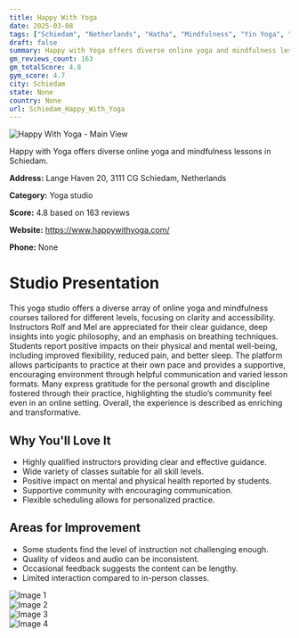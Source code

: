 ```yaml
---
title: Happy With Yoga
date: 2025-03-08
tags: ["Schiedam", "Netherlands", "Hatha", "Mindfulness", "Yin Yoga", "online learning", "community support", "Schiedam"]  
draft: false
summary: Happy with Yoga offers diverse online yoga and mindfulness lessons in Schiedam.
gm_reviews_count: 163
gm_totalScore: 4.8
gym_score: 4.7
city: Schiedam
state: None
country: None
url: Schiedam_Happy_With_Yoga
---
```


<div className="aspect-[16/9] relative my-8">
  <img 
    src="https://lh5.googleusercontent.com/p/AF1QipPrgxyDe2URirHyHfPMsl2xuOXCFeeSt1lcT3L8=w1920-h1080-k-no"
    alt="Happy With Yoga - Main View"
    className="object-cover absolute inset-0 w-full h-full rounded-lg"
  />
</div>

Happy with Yoga offers diverse online yoga and mindfulness lessons in Schiedam.

**Address:** Lange Haven 20, 3111 CG Schiedam, Netherlands

**Category:** Yoga studio

**Score:** 4.8 based on 163 reviews

**Website:** https://www.happywithyoga.com/

**Phone:** None

# Studio Presentation

This yoga studio offers a diverse array of online yoga and mindfulness courses tailored for different levels, focusing on clarity and accessibility. Instructors Rolf and Mel are appreciated for their clear guidance, deep insights into yogic philosophy, and an emphasis on breathing techniques. Students report positive impacts on their physical and mental well-being, including improved flexibility, reduced pain, and better sleep. The platform allows participants to practice at their own pace and provides a supportive, encouraging environment through helpful communication and varied lesson formats.
Many express gratitude for the personal growth and discipline fostered through their practice, highlighting the studio’s community feel even in an online setting. Overall, the experience is described as enriching and transformative.

## Why You'll Love It

- Highly qualified instructors providing clear and effective guidance.
- Wide variety of classes suitable for all skill levels.
- Positive impact on mental and physical health reported by students.
- Supportive community with encouraging communication.
- Flexible scheduling allows for personalized practice.

## Areas for Improvement

- Some students find the level of instruction not challenging enough.
- Quality of videos and audio can be inconsistent.
- Occasional feedback suggests the content can be lengthy.
- Limited interaction compared to in-person classes.

<div className="grid grid-cols-1 xl:grid-cols-2 gap-4 my-8">
<div className="aspect-[4/3] relative"><img src="https://lh5.googleusercontent.com/p/AF1QipPHxwmrX2OhK5UQ8669NWXsij7ciPJBUkWiOK6s=w1920-h1080-k-no" alt="Image 1" className="object-cover absolute inset-0 w-full h-full rounded-lg" /></div>
<div className="aspect-[4/3] relative"><img src="https://lh5.googleusercontent.com/p/AF1QipP80-wxTzvKJFO_x211cTeUqsulmwao0snMxlgX=w1920-h1080-k-no" alt="Image 2" className="object-cover absolute inset-0 w-full h-full rounded-lg" /></div>
<div className="aspect-[4/3] relative"><img src="https://lh5.googleusercontent.com/p/AF1QipMIRQB-gQzk9L5dDn8VwG6ZfgBG0IgkMQFubl9g=w1920-h1080-k-no" alt="Image 3" className="object-cover absolute inset-0 w-full h-full rounded-lg" /></div>
<div className="aspect-[4/3] relative"><img src="https://streetviewpixels-pa.googleapis.com/v1/thumbnail?panoid=Vfw5nl8LBqkkmDS7e4t3GA&cb_client=maps_sv.tactile.gps&w=203&h=100&yaw=9.127629&pitch=0&thumbfov=100" alt="Image 4" className="object-cover absolute inset-0 w-full h-full rounded-lg" /></div>
</div>